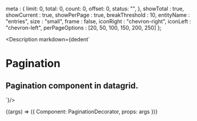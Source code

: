 
  meta : {
    limit: 0,
    total: 0,
    count: 0,
    offset: 0,
    status: "",
  },
  showTotal : true,
  showCurrent : true,
  showPerPage : true,
  breakThreshold : 10,
  entityName : "entries",
  size : "small",
  frame : false,
  iconRight : "chevron-right",
  iconLeft : "chevron-left",
  perPageOptions : [20, 50, 100, 150, 200, 250]
};

<Meta
  title="Datagrid/3. Pagination"
  component={Pagination}
  args={args}
  argTypes={{}}
/>

<Description markdown={dedent`
# Pagination
## Pagination component in datagrid.
`}/>

<Canvas>
  <Story
  name="3. Pagination"
  args={args}
  >
  {(args) => ({
    Component: PaginationDecorator,
    props: args
  })}
  </Story>
</Canvas>

<ArgsTable story="3. Pagination" />
